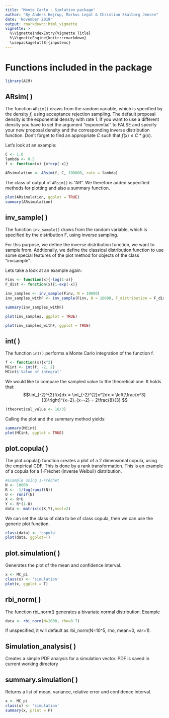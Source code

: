 ```yaml
---
title: "Monte Carlo - Simlation package"
author: "By Anders Højrup, Markus Legat & Christian Skalborg Jensen"
date: 'November 2019'
output: rmarkdown::html_vignette
vignette: >
  %\VignetteIndexEntry{Vignette Title}
  %\VignetteEngine{knitr::rmarkdown}
  \usepackage[utf8]{inputenc}
---
```

# Functions included in the package

```r
library(ACM)
```

## ARsim( )
The function `ARsim()` draws from the random variable, which is specified by the density $f$, using acceptance rejection sampling. 
The default proposal density is the exponential density with rate 1. If you want to use a different density you have to set the argument "exponential" to FALSE and specify your new proposal density and the corresponding inverse distribution function. Don't forget to find an appropriate $C$ such that $f(x) \leq C*g(x)$.

Let's look at an example:
```r
C <- 1.6
lambda <- 0.5
f <- function(x) {x*exp(-x)}

ARsimulation <- ARsim(f, C, 100000, rate = lambda)
```

The class of output of `ARsim()` is "AR". We therefore added sepecified methods for plotting and also a summary function.


```r
plot(ARsimulation, ggplot = TRUE)
summary(ARsimulation)
```



## inv_sample( )

The function `inv_sample()` draws from the random variable, which is specified by the distribution F, using inverse sampling. 

For this purpose, we define the inverse distribution function, we want to sample from. Addtionally, we define the classical distribution function to use some special features of the plot method for objects of the class "invsample".

Lets take a look at an example again:
```r
Finv <- function(x){-log(1-x)}
F_dist <- function(x){1-exp(-x)}

inv_samples <- inv_sample(Finv, N = 10000)
inv_samples_withF <- inv_sample(Finv, N = 10000, F_distribution = F_dist)

summary(inv_samples_withF)
```

```r
plot(inv_samples, ggplot = TRUE)
```

```r
plot(inv_samples_withF, ggplot = TRUE)
```


## int( )

The function `int()` performs a Monte Carlo integration of the function f.

```r
f <- function(x){x^2}
MCint <- int(f, -2, 2)
MCint$'Value of integral'
```

We would like to compare the sampled value to the theoretical one.
It holds that:
$$\int_{-2}^{2}f(x)dx = \int_{-2}^{2}x^2dx = \left[\frac{x^3}{3}\right]^{x=2}_{x=-2} = 2\frac{8}{3} $$

```r
(theoretical_value <- 16/3)
```

Calling the plot and the summary method yields:

```r
summary(MCint)
plot(MCint, ggplot = TRUE)
```

## plot.copula( )
The plot.copula() function creates a plot of a 2 dimensional copula, using the empirical CDF. This is done by a rank transformation.
This is an example of a copula for a 1-Fréchet (inverse Weibull) distribution.

```r
#Example using 1-Fréchet
N <- 10000
R <- -1/log(runif(N))
U <- runif(N)
X <- R*U
Y <- R*(1-U)
data <- matrix(c(X,Y),ncol=2)
```
We can set the class of data to be of class copula, then we can use the generic plot function.

```r
class(data) <- 'copula'
plot(data, ggplot=T)
```


## plot.simulation( )
Generates the plot of the mean and confidence interval.
```r
x <- MC_pi
class(x) <- 'simulation'
plot(x, ggplot = T)
```

## rbi_norm( )
The function rbi_norm() generates a bivariate normal distribution. 
Example
```r
data <- rbi_norm(N=1000, rho=0.7)
```
If unspecified, it will default as rbi_norm(N=10^5, rho, mean=0, var=1).

## Simulation_analysis( )
Creates a simple PDF analysis for a simulation vector. PDF is saved in current working directory


## summary.simulation( )
Returns a list of mean, variance, relative error and confidence interval.
```r
x <- MC_pi
class(x) <- 'simulation'
summary(x, print = F)
```



